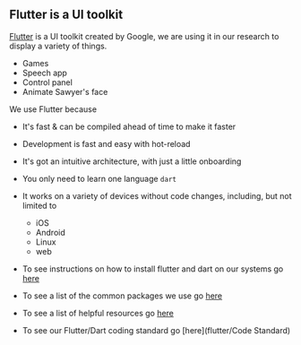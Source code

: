 ## Flutter is a UI toolkit
[Flutter](https://flutter.dev) is a UI toolkit created by Google, we are using it in our research to display a variety of things.
* Games
* Speech app
* Control panel
* Animate Sawyer's face

We use Flutter because
* It's fast & can be compiled ahead of time to make it faster
* Development is fast and easy with hot-reload
* It's got an intuitive architecture, with just a little onboarding
* You only need to learn one language `dart`
* It works on a variety of devices without code changes, including, but not limited to
  * iOS
  * Android
  * Linux
  * web

* To see instructions on how to install flutter and dart on our systems go [here](flutter/Install)
* To see a list of the common packages we use go [here](flutter/Packages)
* To see a list of helpful resources go [here](flutter/Resources)
* To see our Flutter/Dart coding standard go [here](flutter/Code Standard)